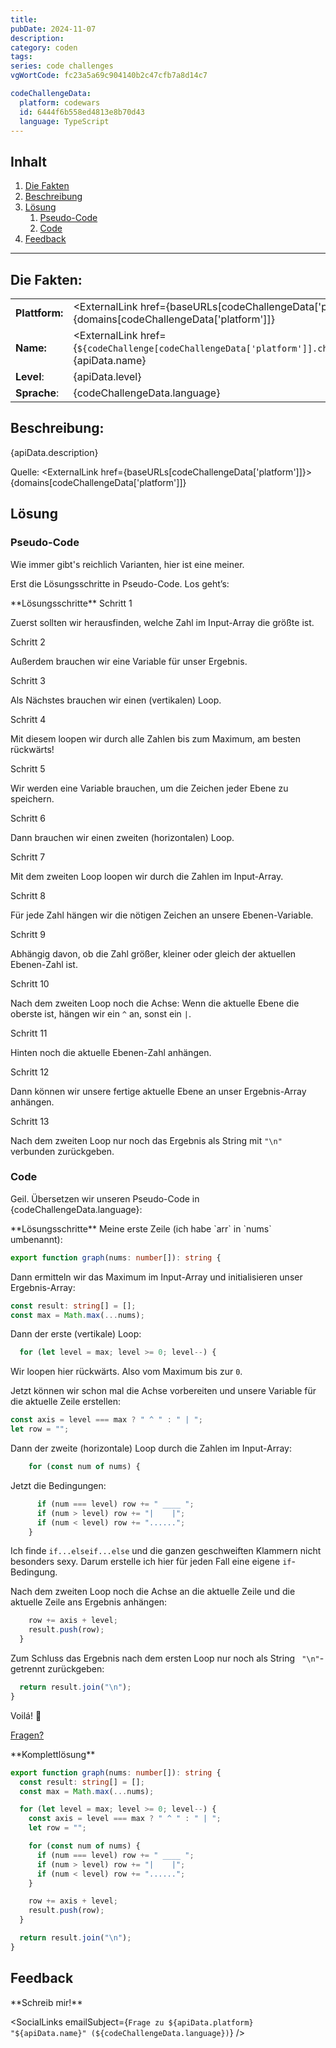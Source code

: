```yaml
---
title:
pubDate: 2024-11-07
description:
category: coden
tags:
series: code challenges
vgWortCode: fc23a5a69c904140b2c47cfb7a8d14c7

codeChallengeData:
  platform: codewars
  id: 6444f6b558ed4813e8b70d43
  language: TypeScript
---
```


## Inhalt

1. [Die Fakten](#)
1. [Beschreibung](#)
1. [Lösung](#)
   1. [Pseudo-Code](#)
   1. [Code](#)
1. [Feedback](#)

---

## Die Fakten:

|                |                                                                                                                                            |
| -------------- | ------------------------------------------------------------------------------------------------------------------------------------------ |
| **Plattform:** | <ExternalLink href={baseURLs[codeChallengeData['platform']]}>{domains[codeChallengeData['platform']]}</ExternalLink>                       |
| **Name:**      | <ExternalLink href={`${codeChallenge[codeChallengeData['platform']].challenge.url}/${codeChallengeData.id}`}>{apiData.name}</ExternalLink> |
| **Level**:     | {apiData.level}                                                                                                                            |
| **Sprache**:   | {codeChallengeData.language}                                                                                                               |

## Beschreibung:

<FetchedMarkdown>{apiData.description}</FetchedMarkdown>

Quelle: <ExternalLink href={baseURLs[codeChallengeData['platform']]}>{domains[codeChallengeData['platform']]}</ExternalLink>

## Lösung

### Pseudo-Code

Wie immer gibt's reichlich Varianten, hier ist eine meiner.

Erst die Lösungsschritte in Pseudo-Code. Los geht’s:

<Accordion>
**Lösungsschritte**

<Accordion>
Schritt 1

Zuerst sollten wir herausfinden, welche Zahl im Input-Array die größte ist.

</Accordion>
<Accordion>
Schritt 2

Außerdem brauchen wir eine Variable für unser Ergebnis.

</Accordion>
<Accordion>
Schritt 3

Als Nächstes brauchen wir einen (vertikalen) Loop.

</Accordion>
<Accordion>
Schritt 4

Mit diesem loopen wir durch alle Zahlen bis zum Maximum, am besten rückwärts!

</Accordion>
<Accordion>
Schritt 5

Wir werden eine Variable brauchen, um die Zeichen jeder Ebene zu speichern.

</Accordion>
<Accordion>
Schritt 6

Dann brauchen wir einen zweiten (horizontalen) Loop.

</Accordion>
<Accordion>
Schritt 7

Mit dem zweiten Loop loopen wir durch die Zahlen im Input-Array.

</Accordion>
<Accordion>
Schritt 8

Für jede Zahl hängen wir die nötigen Zeichen an unsere Ebenen-Variable.

</Accordion>
<Accordion>
Schritt 9

Abhängig davon, ob die Zahl größer, kleiner oder gleich der aktuellen Ebenen-Zahl ist.

</Accordion>
<Accordion>
Schritt 10

Nach dem zweiten Loop noch die Achse: Wenn die aktuelle Ebene die oberste ist, hängen wir ein `^` an, sonst ein `|`.

</Accordion>
<Accordion>
Schritt 11

Hinten noch die aktuelle Ebenen-Zahl anhängen.

</Accordion>
<Accordion>
Schritt 12

Dann können wir unsere fertige aktuelle Ebene an unser Ergebnis-Array anhängen.

</Accordion>
<Accordion>
Schritt 13

Nach dem zweiten Loop nur noch das Ergebnis als String mit `"\n"` verbunden zurückgeben.

</Accordion>
</Accordion>

### Code

Geil. Übersetzen wir unseren Pseudo-Code in {codeChallengeData.language}:

<Accordion>
**Lösungsschritte**

<Accordion>
Meine erste Zeile (ich habe `arr` in `nums` umbenannt):

```ts
export function graph(nums: number[]): string {
```

</Accordion>
<Accordion>

Dann ermitteln wir das Maximum im Input-Array und initialisieren unser Ergebnis-Array:

```ts
const result: string[] = [];
const max = Math.max(...nums);
```

</Accordion>
<Accordion>

Dann der erste (vertikale) Loop:

```ts
  for (let level = max; level >= 0; level--) {
```

Wir loopen hier rückwärts. Also vom Maximum bis zur `0`.

</Accordion>
<Accordion>

Jetzt können wir schon mal die Achse vorbereiten und unsere Variable für die aktuelle Zeile erstellen:

```ts
const axis = level === max ? " ^ " : " | ";
let row = "";
```

</Accordion>
<Accordion>

Dann der zweite (horizontale) Loop durch die Zahlen im Input-Array:

```ts
    for (const num of nums) {
```

</Accordion>
<Accordion>

Jetzt die Bedingungen:

```ts
      if (num === level) row += " ____ ";
      if (num > level) row += "|    |";
      if (num < level) row += "......";
    }
```

Ich finde <ExternalLink href={docs.statements.ifElse}>`if...elseif...else`</ExternalLink> und die ganzen geschweiften Klammern nicht besonders sexy. Darum erstelle ich hier für jeden Fall eine eigene `if`-Bedingung.

</Accordion>
<Accordion>

Nach dem zweiten Loop noch die Achse an die aktuelle Zeile und die aktuelle Zeile ans Ergebnis anhängen:

```ts
    row += axis + level;
    result.push(row);
  }
```

</Accordion>
<Accordion>

Zum Schluss das Ergebnis nach dem ersten Loop nur noch als String ` "\n"`-getrennt zurückgeben:

```ts
  return result.join("\n");
}
```

</Accordion>
<Accordion>

Voilá! 💪

[Fragen?](#feedback)

</Accordion>
</Accordion>

<Accordion>
**Komplettlösung**

```ts
export function graph(nums: number[]): string {
  const result: string[] = [];
  const max = Math.max(...nums);

  for (let level = max; level >= 0; level--) {
    const axis = level === max ? " ^ " : " | ";
    let row = "";

    for (const num of nums) {
      if (num === level) row += " ____ ";
      if (num > level) row += "|    |";
      if (num < level) row += "......";
    }

    row += axis + level;
    result.push(row);
  }

  return result.join("\n");
}
```

</Accordion>

## Feedback

<Accordion>
**Schreib mir!**

<SocialLinks
  emailSubject={`Frage zu ${apiData.platform} "${apiData.name}" (${codeChallengeData.language})`}
/>

</Accordion>

